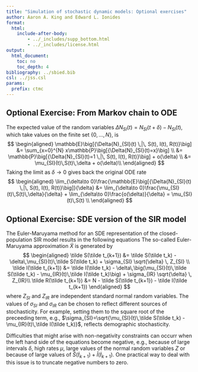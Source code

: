 ```yaml
---
title: "Simulation of stochastic dynamic models: Optional exercises"
author: Aaron A. King and Edward L. Ionides
format: 
  html: 
    include-after-body:
        - ../_includes/supp_bottom.html
        - ../_includes/license.html
output:
  html_document:
    toc: no
    toc_depth: 4
bibliography: ../sbied.bib
csl: ../jss.csl
params:
  prefix: ctmc
---
```


\newcommand\prob[1]{\mathbb{P}\big[{#1}\big]}
\newcommand\expect[1]{\mathbb{E}\big[{#1}\big]}
\newcommand\var[1]{\mathrm{Var}\left[{#1}\right]}
\newcommand\dist[2]{\mathrm{#1}\left(#2\right)}
\newcommand\lik{\mathcal{L}}
\newcommand\loglik{\ell}

## Optional Exercise: From Markov chain to ODE

The expected value of the random variables $\Delta{N}_{SI}(t) = N_{SI}(t+\delta)-N_{SI}(t)$, which take values on the finite set $\{0,\ldots,N\}$, is
$$
\begin{aligned}
\expect{\Delta{N}_{SI}(t) \,|\, S(t), I(t), R(t)} &= \sum_{x=0}^{N} x\prob{\Delta{N}_{SI}(t)=x} \\
 &= \prob{\Delta{N}_{SI}(t)=1 \,|\, S(t), I(t), R(t)} + o(\delta) \\
 &= \mu_{SI}(t)\,S(t)\,\delta + o(\delta)\\
\end{aligned}
$$
Taking the limit as $\delta\to 0$ gives back the original ODE rate
$$
\begin{aligned}
\lim_{\delta\to 0}\frac{\expect{\Delta{N}_{SI}(t) \,|\, S(t), I(t), R(t)}}{\delta} &= \lim_{\delta\to 0}\frac{\mu_{SI}(t)\,S(t)\,\delta}{\delta} + \lim_{\delta\to 0}\frac{o(\delta)}{\delta} = \mu_{SI}(t)\,S(t)
\\
\end{aligned}
$$

## Optional Exercise: SDE version of the SIR model

The Euler-Maruyama method for an SDE representation of the closed-population SIR model results in the following equations
The so-called Euler-Maruyama approximation $\tilde X$ is generated by 
$$
\begin{aligned}
\tilde S(\tilde t_{k+1}) &= \tilde S(\tilde t_k) - \delta\,\mu_{SI}(t)\,\tilde S(\tilde t_k) + \sigma_{SI} \sqrt{\delta} \, Z_{SI} \\
\tilde I(\tilde t_{k+1}) &= \tilde I(\tilde t_k) - \delta\,\big(\mu_{SI}(t)\,\tilde S(\tilde t_k) - \mu_{IR}(t)\,\tilde I(\tilde t_k)\big) + \sigma_{IR} \sqrt{\delta} \, Z_{IR}\\
\tilde R(\tilde t_{k+1}) &= N - \tilde S(\tilde t_{k+1}) - \tilde I(\tilde t_{k+1}) 
\end{aligned}
$$
where $Z_{SI}$ and $Z_{IR}$ are independent standard normal random variables. The values of $\sigma_{SI}$ and $\sigma_{IR}$ can be chosen to reflect different sources of stochasticity. For example, setting them to the square root of the preceeding term, e.g., $\sigma_{SI}=\sqrt{\mu_{SI}(t)\,\tilde S(\tilde t_k) - \mu_{IR}(t)\,\tilde I(\tilde t_k)}$, reflects demographic stochasticity.

Difficulties that might arise with non-negativity constraints can occurr when the left hand side of the equations become negative, e.g., because of large intervals $\delta$, high rates $\mu$, large values of the normal random variables $Z$ or because of large values of $\tilde S(\tilde t_{k+1}) + \tilde I(\tilde t_{k+1})$. One practical way to deal with this issue is to truncate negative numbers to zero.

